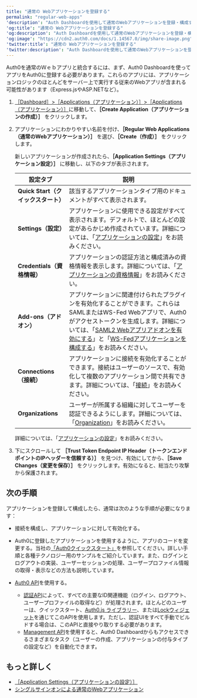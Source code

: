 ```yaml
---
title: "通常の Webアプリケーションを登録する"
permalink: "regular-web-apps"
'description': "Auth Dashboardを使用して通常のWebアプリケーションを登録・構成する方法を説明します。"
'og:title': "通常の Webアプリケーションを登録する"
'og:description': "Auth Dashboardを使用して通常のWebアプリケーションを登録・構成する方法を説明します。"
'og:image': "https://cdn2.auth0.com/docs/1.14567.0/img/share-image.png"
'twitter:title': "通常の Webアプリケーションを登録する"
'twitter:description': "Auth Dashboardを使用して通常のWebアプリケーションを登録・構成する方法を説明します。"
---
```


Auth0を通常のＷｅｂアプリと統合するには、まず、<Tooltip data-tooltip-id="react-containers-DefinitionTooltip-0" href="/ja-jp/glossary?term=auth0-dashboard" tip="Auth0 Dashboard: サービスを構成するためのAuth0の主製品。" cta="用語集の表示">Auth0 Dashboard</Tooltip>を使ってアプリをAuth0に登録する必要があります。これらのアプリには、アプリケーションロジックのほとんどをサーバー上で実行する従来のWebアプリが含まれる可能性があります（Express.jsやASP.NETなど）。

1. [［Dashboard］>［Applications（アプリケーション）］>［Applications（アプリケーション）］](https://manage.auth0.com/#/applications)に移動して、**［Create Application（アプリケーションの作成）］** をクリックします。
2. アプリケーションにわかりやすい名前を付け、**［Regular Web Applications（通常のWebアプリケーション）］** を選び、**［Create（作成）］** をクリックします。

   新しいアプリケーションが作成されたら、**［Application Settings（アプリケーション設定）］** に移動し、以下のタブが表示されます。

   <table class="table"><thead>
   <tr>
   <th><strong>設定タブ</strong></th>
   <th><strong>説明</strong></th>
   </tr>
   </thead>
   <tbody>
   <tr>
   <td><strong>Quick Start（クイックスタート）</strong></td>
   <td>該当するアプリケーションタイプ用のドキュメントがすべて表示されます。</td>
   </tr>
   <tr>
   <td><strong>Settings（設定）</strong></td>
   <td>アプリケーションに使用できる設定がすべて表示されます。デフォルトで、ほとんどの設定があらかじめ作成されています。詳細については、「<a href="/ja-jp/get-started/dashboard/application-settings">アプリケーションの設定</a>」をお読みください。</td>
   </tr>
   <tr>
   <td><strong>Credentials（資格情報）</strong></td>
   <td>アプリケーションの認証方法と構成済みの資格情報を表示します。詳細については、「<a href="/ja-jp/secure/application-credentials">アプリケーションの資格情報</a>」をお読みください。</td>
   </tr>
   <tr>
   <td><strong>Add-ons（アドオン）</strong></td>
   <td>アプリケーションに関連付けられたプラグインを有効化することができます。これらはSAMLまたはWS-Fed Webアプリで、Auth0がアクセストークンを生成します。詳細については、「<a href="/ja-jp/authenticate/protocols/saml/saml-sso-integrations/enable-saml2-web-app-addon">SAML2 Webアプリアドオンを有効にする</a>」と「<a href="/ja-jp/protocols/configure-ws-fed-applications">WS-Fedアプリケーションを構成する</a>」をお読みください。</td>
   </tr>
   <tr>
   <td><strong>Connections（接続）</strong></td>
   <td>アプリケーションに接続を有効化することができます。接続はユーザーのソースで、有効化して複数のアプリケーション間で共有できます。詳細については、「<a href="/ja-jp/connections">接続</a>」をお読みください。</td>
   </tr>
   <tr>
   <td><strong>Organizations</strong></td>
   <td>ユーザーが所属する組織に対してユーザーを認証できるようにします。詳細については、「<a href="/ja-jp/organizations">Organization</a>」をお読みください。</td>
   </tr>
   </tbody>
   </table>

   詳細については、「[アプリケーションの設定](/ja-jp/get-started/applications/application-settings)」をお読みください。
3. 下にスクロールして **［Trust Token Endpoint IP Header（トークンエンドポイントのIPヘッダーを信頼する）］** を見つけ、有効にしてから、**［Save Changes（変更を保存）］** をクリックします。有効になると、総当たり攻撃から保護されます。

## 次の手順

アプリケーションを登録して構成したら、通常は次のような手順が必要になります：

* 接続を構成し、アプリケーションに対して有効化する。
* Auth0に登録したアプリケーションを使用するように、アプリのコードを変更する。当社の[「Auth0クイックスタート」](/ja-jp/quickstarts)を参照してください。詳しい手順と各種テクノロジー用のサンプルをご紹介しています。また、ログインとログアウトの実装、ユーザーセッションの処理、ユーザープロファイル情報の取得・表示などの方法も説明しています。
* [Auth0 API](/ja-jp/api)を使用する。

  + [認証API](/ja-jp/api/authentication)によって、すべての主要なID関連機能（ログイン、ログアウト、ユーザープロファイルの取得など）が処理されます。ほとんどのユーザーは、クイックスタート、[Auth0.js ライブラリー](/ja-jp/libraries/auth0js)、または[Lockウィジェット](/ja-jp/libraries/lock)を通じてこのAPIを使用します。ただし、認証UIをすべて手動でビルドする場合は、このAPIと直接やり取りする必要があります。
  + [Management API](/ja-jp/api/management/v2)を使用すると、Auth0 Dashboardからもアクセスできるさまざまなタスク（ユーザーの作成、アプリケーションの付与タイプの設定など）を自動化できます。

## もっと詳しく

* [［Application Settings（アプリケーションの設定）］](/ja-jp/get-started/applications/application-settings)
* [シングルサインオンによる通常のWebアプリケーション](/ja-jp/get-started/architecture-scenarios/sso-for-regular-web-apps)